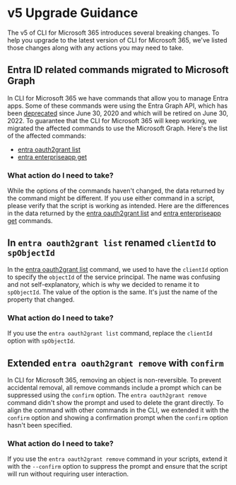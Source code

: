 # v5 Upgrade Guidance

The v5 of CLI for Microsoft 365 introduces several breaking changes. To help you upgrade to the latest version of CLI for Microsoft 365, we've listed those changes along with any actions you may need to take.

## Entra ID related commands migrated to Microsoft Graph

In CLI for Microsoft 365 we have commands that allow you to manage Entra apps. Some of these commands were using the Entra Graph API, which has been [deprecated](https://docs.microsoft.com/graph/migrate-azure-ad-graph-faq#how-is-microsoft-graph-different-from-azure-ad-graph-and-why-should-i-migrate-my-apps) since June 30, 2020 and which will be retired on June 30, 2022. To guarantee that the CLI for Microsoft 365 will keep working, we migrated the affected commands to use the Microsoft Graph. Here's the list of the affected commands:

- [entra oauth2grant list](./cmd/entra/oauth2grant/oauth2grant-list.mdx)
- [entra enterpriseapp get](./cmd/entra/enterpriseapp/enterpriseapp-get.mdx)

### What action do I need to take?

While the options of the commands haven't changed, the data returned by the command might be different. If you use either command in a script, please verify that the script is working as intended. Here are the differences in the data returned by the [entra oauth2grant list](https://docs.microsoft.com/graph/migrate-azure-ad-graph-property-differences#oauth2permissionsgrant-property-differences) and [entra enterpriseapp get](https://docs.microsoft.com/graph/migrate-azure-ad-graph-property-differences#serviceprincipal-property-differences) commands.

## In `entra oauth2grant list` renamed `clientId` to `spObjectId`

In the [entra oauth2grant list](./cmd/entra/oauth2grant/oauth2grant-list.mdx) command, we used to have the `clientId` option to specify the `objectId` of the service principal. The name was confusing and not self-explanatory, which is why we decided to rename it to `spObjectId`. The value of the option is the same. It's just the name of the property that changed.

### What action do I need to take?

If you use the `entra oauth2grant list` command, replace the `clientId` option with `spObjectId`.

## Extended `entra oauth2grant remove` with `confirm`

In CLI for Microsoft 365, removing an object is non-reversible. To prevent accidental removal, all remove commands include a prompt which can be suppressed using the `confirm` option. The `entra oauth2grant remove` command didn't show the prompt and used to delete the grant directly. To align the command with other commands in the CLI, we extended it with the `confirm` option and showing a confirmation prompt when the `confirm` option hasn't been specified.

### What action do I need to take?

If you use the `entra oauth2grant remove` command in your scripts, extend it with the `--confirm` option to suppress the prompt and ensure that the script will run without requiring user interaction.

